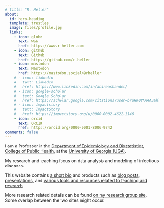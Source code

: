 ```yaml
---
# title: "R. Heller"
about:
  id: hero-heading
  template: trestles
  image: files/profile.jpg
  links:
    - icon: globe
      text: Web
      href: https://www.r-heller.com
    - icon: github
      text: Github
      href: https://github.com/r-heller
    - icon: mastodon
      text: Mastodon
      href: https://mastodon.social/@rheller
    # - icon: linkedin
    #   text: LinkedIn
    #   href: https://www.linkedin.com/in/andreashandel/
    # - icon: google-scholar
    #   text: Google Scholar
    #   href: https://scholar.google.com/citations?user=bruHK0YAAAAJ&hl=en
    # - icon: impactstory
    #   text: ImpactStory
    #   href: https://impactstory.org/u/0000-0002-4622-1146
    - icon: orcid
      text: ORCID
      href: https://orcid.org/0000-0001-8006-9742
comments: false
---
```



<!-- ```{=html} -->
<!-- <iframe src="https://embeds.beehiiv.com/72a7cafd-e673-492d-97bf-967c8149b7a8?slim=true" data-test-id="beehiiv-embed" height="52" frameborder="0" scrolling="no" style="margin: 0; border-radius: 0px !important; background-color: transparent;"></iframe> -->
<!-- ``` -->

<!-- # Test -->

:::{#hero-heading}

I am a Professor in the [Department of Epidemiology and Biostatistics](https://publichealth.uga.edu/departments/epidemiology-biostatistics/), [College of Public Health](https://www.publichealth.uga.edu/), at the [University of Georgia (UGA)](https://www.uga.edu/).

My research and teaching focus on data analysis and modeling of infectious diseases.

This website contains [a short bio](about.qmd) and products such as [blog posts](/posts/), [presentations](/presentations/), and [various tools and resources related to teaching and research](/projects/).

More research related details can be found [on my research group site](https://handelgroup.uga.edu/). Some overlap between the two sites might occur.

<!-- I send out a monthly (or less frequent) newsletter with updates and musings on my various projects. If interested, [you can subscribe here.](subscribe.html) -->

:::


```{=html}
<img src="https://vg01.met.vgwort.de/na/4bb8751c0857439ea31b9bdeac4bcd16" width="1" height="1" alt="">
```


```{=html}
<script type="text/javascript">
(function(window, document, dataLayerName, id) {
window[dataLayerName]=window[dataLayerName]||[],window[dataLayerName].push({start:(new Date).getTime(),event:"stg.start"});var scripts=document.getElementsByTagName('script')[0],tags=document.createElement('script');
function stgCreateCookie(a,b,c){var d="";if(c){var e=new Date;e.setTime(e.getTime()+24*c*60*60*1e3),d="; expires="+e.toUTCString()}document.cookie=a+"="+b+d+"; path=/"}
var isStgDebug=(window.location.href.match("stg_debug")||document.cookie.match("stg_debug"))&&!window.location.href.match("stg_disable_debug");stgCreateCookie("stg_debug",isStgDebug?1:"",isStgDebug?14:-1);
var qP=[];dataLayerName!=="dataLayer"&&qP.push("data_layer_name="+dataLayerName),isStgDebug&&qP.push("stg_debug");var qPString=qP.length>0?("?"+qP.join("&")):"";
tags.async=!0,tags.src="https://r-heller.containers.piwik.pro/"+id+".js"+qPString,scripts.parentNode.insertBefore(tags,scripts);
!function(a,n,i){a[n]=a[n]||{};for(var c=0;c<i.length;c++)!function(i){a[n][i]=a[n][i]||{},a[n][i].api=a[n][i].api||function(){var a=[].slice.call(arguments,0);"string"==typeof a[0]&&window[dataLayerName].push({event:n+"."+i+":"+a[0],parameters:[].slice.call(arguments,1)})}}(i[c])}(window,"ppms",["tm","cm"]);
})(window, document, 'dataLayer', 'e810ea46-87c0-47dd-98a9-4a8de4b7572d');
</script>
```



